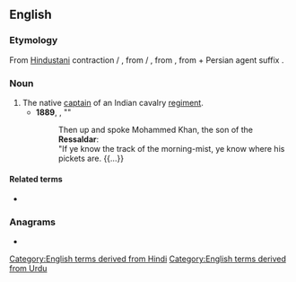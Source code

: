 ==English==

===Etymology===
From [[Hindustani]] contraction {{m|hi|रिसालदार}} / {{m|ur|رسالدار|tr=risāldār}}, from {{m|hi|रिसालादार}} / {{m|ur|رسالہ دار|tr=risāla-dār}}, from {{etyl|fa|en}} {{m|fa|رساله‌دار|tr=resāle-dār}}, from {{etyl|ar|en}} {{m|ar|رِسَالَة}} + Persian agent suffix {{m|fa|دار|tr=dār}}.

===Noun===
{{en-noun}}

# The native [[captain]] of an Indian cavalry [[regiment]].
#* '''1889''', {{w|Rudyard Kipling}}, "{{w|The Ballad of East and West}}"
#*: Then up and spoke Mohammed Khan, the son of the '''Ressaldar''':<br>"If ye know the track of the morning-mist, ye know where his pickets are. {{...}}

====Related terms====
* {{l|en|ressala}}

===Anagrams===
* {{anagrams|en|a=aadelrrss|lardarses|radarless}}

[[Category:English terms derived from Hindi]]
[[Category:English terms derived from Urdu]]